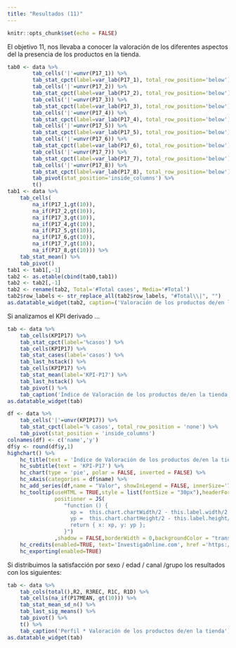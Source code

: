 ```yaml
---
title: "Resultados (11)"
---
```


```r
knitr::opts_chunk$set(echo = FALSE)
```

El objetivo 11, nos llevaba a conocer la valoración de los diferentes aspectos del la presencia de los productos en la tienda.

```r
tab0 <- data %>%
        tab_cells('|'=unvr(P17_1)) %>% 
        tab_stat_cpct(label=var_lab(P17_1), total_row_position='below') %>%
        tab_cells('|'=unvr(P17_2)) %>% 
        tab_stat_cpct(label=var_lab(P17_2), total_row_position='below') %>%
        tab_cells('|'=unvr(P17_3)) %>% 
        tab_stat_cpct(label=var_lab(P17_3), total_row_position='below') %>%
        tab_cells('|'=unvr(P17_4)) %>% 
        tab_stat_cpct(label=var_lab(P17_4), total_row_position='below') %>%
        tab_cells('|'=unvr(P17_5)) %>% 
        tab_stat_cpct(label=var_lab(P17_5), total_row_position='below') %>%
        tab_cells('|'=unvr(P17_6)) %>% 
        tab_stat_cpct(label=var_lab(P17_6), total_row_position='below') %>%
        tab_cells('|'=unvr(P17_7)) %>% 
        tab_stat_cpct(label=var_lab(P17_7), total_row_position='below') %>%
        tab_cells('|'=unvr(P17_8)) %>% 
        tab_stat_cpct(label=var_lab(P17_8), total_row_position='below') %>%
        tab_pivot(stat_position='inside_columns') %>%
        t()
tab1 <- data %>%
    tab_cells(
        na_if(P17_1,gt(10)),
        na_if(P17_2,gt(10)),
        na_if(P17_3,gt(10)),
        na_if(P17_4,gt(10)),
        na_if(P17_5,gt(10)),
        na_if(P17_6,gt(10)),
        na_if(P17_7,gt(10)),
        na_if(P17_8,gt(10))) %>% 
    tab_stat_mean() %>%
    tab_pivot()
tab1 <- tab1[,-1]
tab2 <- as.etable(cbind(tab0,tab1))
tab2 <- tab2[,-1]
tab2 <- rename(tab2, Total='#Total cases', Media='#Total')
tab2$row_labels <- str_replace_all(tab2$row_labels, "#Total\\|", "")
as.datatable_widget(tab2, caption=('Valoración de los productos de/en la tienda'))

```

Si analizamos el KPI derivado ...

```r
tab <- data %>%
	tab_cells(KPIP17) %>%
	tab_stat_cpct(label='%casos') %>%
    tab_cells(KPIP17) %>%
    tab_stat_cases(label='casos') %>%
    tab_last_hstack() %>%
    tab_cells(KPIP17) %>%
    tab_stat_mean(label='KPI-P17') %>%
    tab_last_hstack() %>%
	tab_pivot() %>%
    tab_caption('Índice de Valoración de los productos de/en la tienda')
as.datatable_widget(tab)
```

```r
df <- data %>%
	tab_cells('|'=unvr(KPIP17)) %>%
	tab_stat_cpct(label='% casos', total_row_position = 'none') %>%
	tab_pivot(stat_position = 'inside_columns')
colnames(df) <- c('name','y')
df$y <- round(df$y,1)
highchart() %>%
    hc_title(text = 'Índice de Valoración de los productos de/en la tienda') %>% 
    hc_subtitle(text = 'KPI-P17') %>% 
    hc_chart(type = 'pie', polar = FALSE, inverted = FALSE) %>% 
    hc_xAxis(categories = df$name) %>%
    hc_add_series(df,name = "Valor", showInLegend = FALSE, innerSize='75%',dataLabels = list(format="{point.name}<br>({point.y}%)"))%>%
    hc_tooltip(useHTML = TRUE,style = list(fontSize = "30px"),headerFormat = "",pointFormat = paste("<br><div style='text-align: center;'>Índice <b><br>",round(mean(data$KPIP17, na.rm = TRUE), 1),"</div>"),
               positioner = JS(
                  "function () {
                    xp =  this.chart.chartWidth/2 - this.label.width/2
                    yp =  this.chart.chartHeight/2 - this.label.height/2
                    return { x: xp, y: yp };
                  }")
               ,shadow = FALSE,borderWidth = 0,backgroundColor = "transparent",hideDelay = 9999) %>%
    hc_credits(enabled=TRUE, text='InvestigaOnline.com', href ='https://www.investigaonline.com') %>%
    hc_exporting(enabled=TRUE)
```

Si distribuimos la satisfacción por sexo / edad / canal /grupo los resultados con los siguientes:

```r
tab <- data %>%
    tab_cols(total(),R2, R3REC, R1C, R1D) %>%
    tab_cells(na_if(P17MEAN, gt(10))) %>%
    tab_stat_mean_sd_n() %>%
    tab_last_sig_means() %>%
	tab_pivot() %>%
    t() %>%
    tab_caption('Perfil * Valoración de los productos de/en la tienda')
as.datatable_widget(tab)
```


